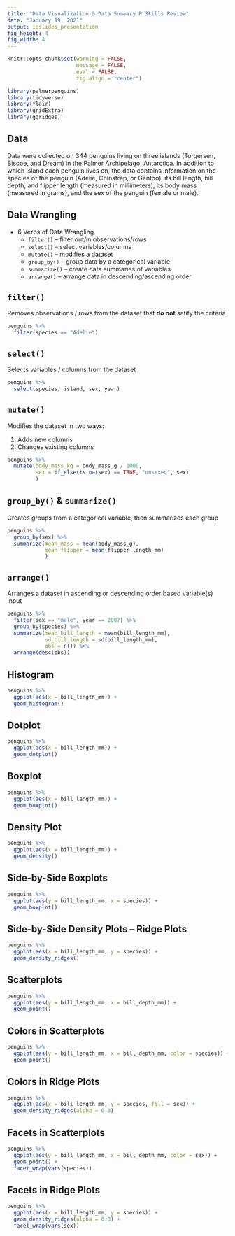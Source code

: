 ```yaml
---
title: "Data Visualization & Data Summary R Skills Review"
date: "January 19, 2021"
output: ioslides_presentation
fig_height: 4
fig_width: 4
---
```


<style type="text/css">
slides > slide:not(.nobackground):after {
  content: '';
}
</style>

```r
knitr::opts_chunk$set(warning = FALSE, 
                      message = FALSE, 
                      eval = FALSE, 
                      fig.align = "center")

library(palmerpenguins)
library(tidyverse)
library(flair)
library(gridExtra)
library(ggridges)
```

## Data

Data were collected on 344 penguins living on three islands
(Torgersen, Biscoe, and Dream) in the Palmer Archipelago, Antarctica. In 
addition to which island each penguin lives on, the data contains information on
the species of the penguin (Adelie, Chinstrap, or Gentoo), its bill length, bill
depth, and flipper length (measured in millimeters), its body mass (measured in
grams), and the sex of the penguin (female or male).

## Data Wrangling

- 6 Verbs of Data Wrangling 
  * `filter()` -- filter out/in observations/rows
  * `select()` -- select variables/columns
  * `mutate()` -- modifies a dataset
  * `group_by()` -- group data by a categorical variable 
  * `summarize()` -- create data summaries of variables
  * `arrange()` -- arrange data in descending/ascending order

## `filter()`

Removes observations / rows from the dataset that **do not** satify the criteria 

```r
penguins %>% 
  filter(species == "Adelie")
```

## `select()` 

Selects variables / columns from the dataset

```r
penguins %>% 
  select(species, island, sex, year)
```


## `mutate()`

Modifies the dataset in two ways: 

1. Adds new columns
2. Changes existing columns

```r
penguins %>% 
  mutate(body_mass_kg = body_mass_g / 1000, 
         sex = if_else(is.na(sex) == TRUE, "unsexed", sex)
         )
```


## `group_by()` & `summarize()`

Creates groups from a categorical variable, then summarizes each group

```r
penguins %>% 
  group_by(sex) %>% 
  summarize(mean_mass = mean(body_mass_g), 
            mean_flipper = mean(flipper_length_mm)
            )
```

## `arrange()`

Arranges a dataset in ascending or descending order based variable(s) input

```r
penguins %>%
  filter(sex == "male", year == 2007) %>%
  group_by(species) %>%
  summarize(mean_bill_length = mean(bill_length_mm),
            sd_bill_length = sd(bill_length_mm),
            obs = n()) %>%
  arrange(desc(obs))
```


## Histogram

```r
penguins %>% 
  ggplot(aes(x = bill_length_mm)) + 
  geom_histogram()
```

## Dotplot

```r
penguins %>% 
  ggplot(aes(x = bill_length_mm)) + 
  geom_dotplot()
```

## Boxplot

```r
penguins %>% 
  ggplot(aes(x = bill_length_mm)) + 
  geom_boxplot()

```

## Density Plot 

```r
penguins %>% 
  ggplot(aes(x = bill_length_mm)) + 
  geom_density()
```

## Side-by-Side Boxplots

```r
penguins %>% 
  ggplot(aes(y = bill_length_mm, x = species)) + 
  geom_boxplot()
```

## Side-by-Side Density Plots -- Ridge Plots

```r
penguins %>% 
  ggplot(aes(x = bill_length_mm, y = species)) + 
  geom_density_ridges()
```

## Scatterplots

```r
penguins %>% 
  ggplot(aes(y = bill_length_mm, x = bill_depth_mm)) + 
  geom_point()
```

## Colors in Scatterplots

```r
penguins %>% 
  ggplot(aes(y = bill_length_mm, x = bill_depth_mm, color = species)) + 
  geom_point()
```

## Colors in Ridge Plots

```r
penguins %>% 
  ggplot(aes(x = bill_length_mm, y = species, fill = sex)) + 
  geom_density_ridges(alpha = 0.3)
```

## Facets in Scatterplots 

```r
penguins %>% 
  ggplot(aes(y = bill_length_mm, x = bill_depth_mm, color = sex)) + 
  geom_point() + 
  facet_wrap(vars(species))
```

## Facets in Ridge Plots

```r
penguins %>% 
  ggplot(aes(x = bill_length_mm, y = species)) + 
  geom_density_ridges(alpha = 0.3) + 
  facet_wrap(vars(sex))
```
